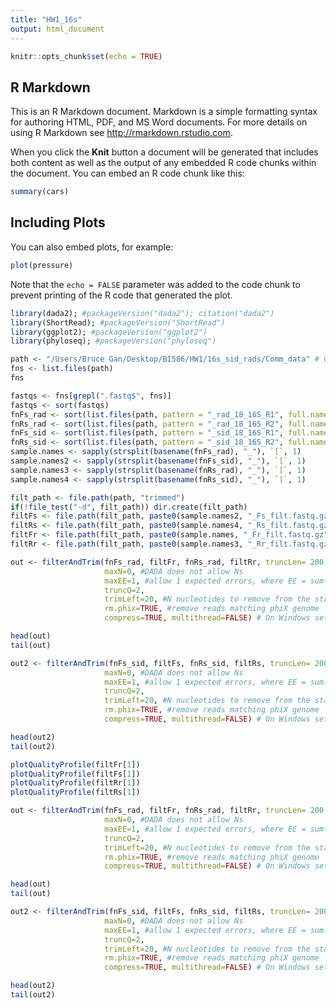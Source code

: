 ---
title: "HW1_16s"
output: html_document
---

```{r setup, include=FALSE}
knitr::opts_chunk$set(echo = TRUE)
```

## R Markdown

This is an R Markdown document. Markdown is a simple formatting syntax for authoring HTML, PDF, and MS Word documents. For more details on using R Markdown see <http://rmarkdown.rstudio.com>.

When you click the **Knit** button a document will be generated that includes both content as well as the output of any embedded R code chunks within the document. You can embed an R code chunk like this:

```{r cars}
summary(cars)
```

## Including Plots

You can also embed plots, for example:

```{r pressure, echo=FALSE}
plot(pressure)
```

Note that the `echo = FALSE` parameter was added to the code chunk to prevent printing of the R code that generated the plot.

```{r}
library(dada2); #packageVersion("dada2"); citation("dada2")
library(ShortRead); #packageVersion("ShortRead")
library(ggplot2); #packageVersion("ggplot2")
library(phyloseq); #packageVersion("phyloseq")
```

```{r}
path <- "/Users/Bruce Gan/Desktop/BI586/HW1/16s_sid_rads/Comm_data" # CHANGE ME to the directory containing the fastq files after unzipping.
fns <- list.files(path)
fns
```

```{r}
fastqs <- fns[grepl(".fastq$", fns)]
fastqs <- sort(fastqs)
fnFs_rad <- sort(list.files(path, pattern = "_rad_18_16S_R1", full.names = TRUE))
fnRs_rad <- sort(list.files(path, pattern = "_rad_18_16S_R2", full.names = TRUE))
fnFs_sid <- sort(list.files(path, pattern = "_sid_18_16S_R1", full.names = TRUE))
fnRs_sid <- sort(list.files(path, pattern = "_sid_18_16S_R2", full.names = TRUE))
sample.names <- sapply(strsplit(basename(fnFs_rad), "_"), `[`, 1)
sample.names2 <- sapply(strsplit(basename(fnFs_sid), "_"), `[`, 1)
sample.names3 <- sapply(strsplit(basename(fnRs_rad), "_"), `[`, 1)
sample.names4 <- sapply(strsplit(basename(fnRs_sid), "_"), `[`, 1)
```

```{r}
filt_path <- file.path(path, "trimmed")
if(!file_test("-d", filt_path)) dir.create(filt_path)
filtFs <- file.path(filt_path, paste0(sample.names2, "_Fs_filt.fastq.gz"))
filtRs <- file.path(filt_path, paste0(sample.names4, "_Rs_filt.fastq.gz"))
filtFr <- file.path(filt_path, paste0(sample.names, "_Fr_filt.fastq.gz"))
filtRr <- file.path(filt_path, paste0(sample.names3, "_Rr_filt.fastq.gz"))
```

```{r}
out <- filterAndTrim(fnFs_rad, filtFr, fnRs_rad, filtRr, truncLen= 200, #to filter out 0 length sequences
                     maxN=0, #DADA does not allow Ns
                     maxEE=1, #allow 1 expected errors, where EE = sum(10^(-Q/10)); more conservative, model converges
                     truncQ=2, 
                     trimLeft=20, #N nucleotides to remove from the start of each read: ITS2 primer = F 20bp
                     rm.phix=TRUE, #remove reads matching phiX genome
                     compress=TRUE, multithread=FALSE) # On Windows set multithread=FALSE

head(out)
tail(out)
```

```{r}
out2 <- filterAndTrim(fnFs_sid, filtFs, fnRs_sid, filtRs, truncLen= 200, #to filter out 0 length sequences
                     maxN=0, #DADA does not allow Ns
                     maxEE=1, #allow 1 expected errors, where EE = sum(10^(-Q/10)); more conservative, model converges
                     truncQ=2, 
                     trimLeft=20, #N nucleotides to remove from the start of each read: ITS2 primer = F 20bp
                     rm.phix=TRUE, #remove reads matching phiX genome
                     compress=TRUE, multithread=FALSE) # On Windows set multithread=FALSE

head(out2)
tail(out2)
```


```{r}
plotQualityProfile(filtFr[1])
plotQualityProfile(filtFs[1])
plotQualityProfile(filtRr[1])
plotQualityProfile(filtRs[1])
```

```{r}
out <- filterAndTrim(fnFs_rad, filtFr, fnRs_rad, filtRr, truncLen= 200, #to filter out 0 length sequences
                     maxN=0, #DADA does not allow Ns
                     maxEE=1, #allow 1 expected errors, where EE = sum(10^(-Q/10)); more conservative, model converges
                     truncQ=2, 
                     trimLeft=20, #N nucleotides to remove from the start of each read: ITS2 primer = F 20bp
                     rm.phix=TRUE, #remove reads matching phiX genome
                     compress=TRUE, multithread=FALSE) # On Windows set multithread=FALSE

head(out)
tail(out)
```

```{r}
out2 <- filterAndTrim(fnFs_sid, filtFs, fnRs_sid, filtRs, truncLen= 200, #to filter out 0 length sequences
                     maxN=0, #DADA does not allow Ns
                     maxEE=1, #allow 1 expected errors, where EE = sum(10^(-Q/10)); more conservative, model converges
                     truncQ=2, 
                     trimLeft=20, #N nucleotides to remove from the start of each read: ITS2 primer = F 20bp
                     rm.phix=TRUE, #remove reads matching phiX genome
                     compress=TRUE, multithread=FALSE) # On Windows set multithread=FALSE

head(out2)
tail(out2)
```